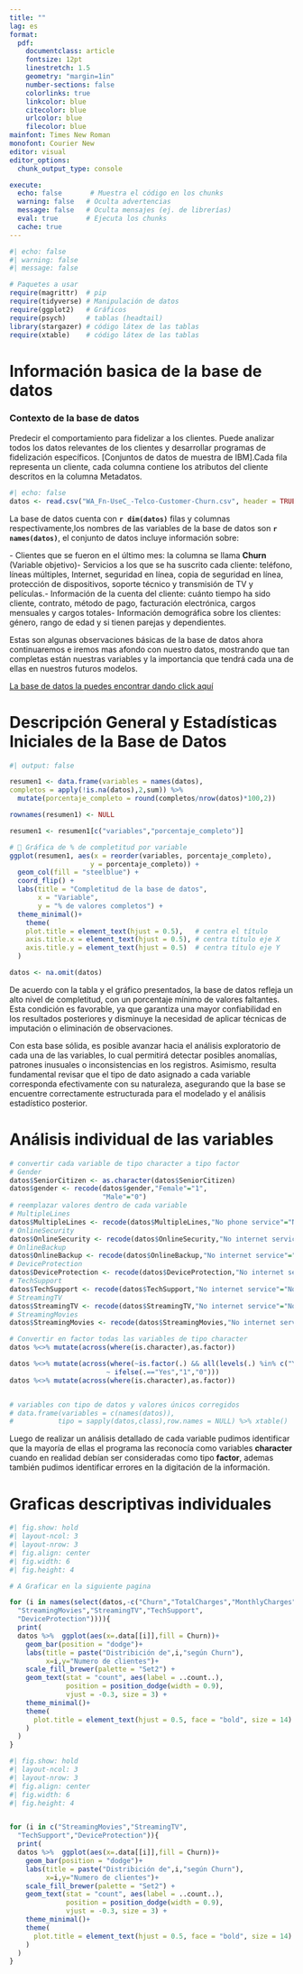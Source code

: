 ---
title: ""
lag: es
format: 
  pdf:
    documentclass: article
    fontsize: 12pt
    linestretch: 1.5
    geometry: "margin=1in"
    number-sections: false
    colorlinks: true
    linkcolor: blue
    citecolor: blue
    urlcolor: blue
    filecolor: blue
mainfont: Times New Roman
monofont: Courier New
editor: visual
editor_options: 
  chunk_output_type: console

execute:
  echo: false       # Muestra el código en los chunks
  warning: false   # Oculta advertencias
  message: false   # Oculta mensajes (ej. de librerías)
  eval: true       # Ejecuta los chunks
  cache: true 
---

\thispagestyle{empty}
\vspace*{\fill}
\begin{center}
{\scshape\huge {Modelo Predictivo de Abandono de Clientes en el Sector de Telecomunicaciones usando Machine Learning en R}  \par\vspace{2cm}}
{\itshape\Large Trabajo Personal \par}
\vfill
{\Large Autor: \par}
{\large Juan Gabriel Carvajal Negrete \par\vspace{2cm}}
\vfill
\end{center}
\vspace*{\fill}

\newpage

```{r}
#| echo: false
#| warning: false
#| message: false

# Paquetes a usar 
require(magrittr)  # pip
require(tidyverse) # Manipulación de datos 
require(ggplot2)   # Gráficos 
require(psych)     # tablas (headtail)
library(stargazer) # código látex de las tablas 
require(xtable)    # código látex de las tablas 
```

# Información basica de la base de datos

### Contexto de la base de datos

Predecir el comportamiento para fidelizar a los clientes. Puede analizar todos los datos relevantes de los clientes y desarrollar programas de fidelización específicos. \[Conjuntos de datos de muestra de IBM\].Cada fila representa un cliente, cada columna contiene los atributos del cliente descritos en la columna Metadatos.

```{r}
#| echo: false
datos <- read.csv("WA_Fn-UseC_-Telco-Customer-Churn.csv", header = TRUE, sep = ",")
```

La base de datos cuenta con **`r dim(datos)`** filas y columnas respectivamente,los nombres de las variables de la base de datos son **`r names(datos)`**, el conjunto de datos incluye información sobre:

\- Clientes que se fueron en el último mes: la columna se llama **Churn** (Variable objetivo)\newline - Servicios a los que se ha suscrito cada cliente: teléfono, líneas múltiples, Internet, seguridad en línea, copia de seguridad en línea, protección de dispositivos, soporte técnico y transmisión de TV y películas.\newline - Información de la cuenta del cliente: cuánto tiempo ha sido cliente, contrato, método de pago, facturación electrónica, cargos mensuales y cargos totales\newline - Información demográfica sobre los clientes: género, rango de edad y si tienen parejas y dependientes.

Estas son algunas observaciones básicas de la base de datos ahora continuaremos e iremos mas afondo con nuestro datos, mostrando que tan completas están nuestras variables y la importancia que tendrá cada una de ellas en nuestros futuros modelos.

[La base de datos la puedes encontrar dando click aquí](https://www.kaggle.com/datasets/blastchar/telco-customer-churn?resource=download) \newpage

# Descripción General y Estadísticas Iniciales de la Base de Datos

```{r}
#| output: false

resumen1 <- data.frame(variables = names(datos),
completos = apply(!is.na(datos),2,sum)) %>% 
  mutate(porcentaje_completo = round(completos/nrow(datos)*100,2))

rownames(resumen1) <- NULL

resumen1 <- resumen1[c("variables","porcentaje_completo")]
```

\begin{table}[ht]
\centering
\caption{Porcentaje de completitud de las variables}
\begin{tabular}{|c|l|c|}
\hline
\textbf{N°} & \textbf{Variable} & \textbf{Porcentaje Completo (\%)} \\
\hline
1  & customerID        & 100.00 \\
2  & gender            & 100.00 \\
3  & SeniorCitizen     & 100.00 \\
4  & Partner           & 100.00 \\
5  & Dependents        & 100.00 \\
6  & tenure            & 100.00 \\
7  & PhoneService      & 100.00 \\
8  & MultipleLines     & 100.00 \\
9  & InternetService   & 100.00 \\
10 & OnlineSecurity    & 100.00 \\
11 & OnlineBackup      & 100.00 \\
12 & DeviceProtection  & 100.00 \\
13 & TechSupport       & 100.00 \\
14 & StreamingTV       & 100.00 \\
15 & StreamingMovies   & 100.00 \\
16 & Contract          & 100.00 \\
17 & PaperlessBilling  & 100.00 \\
18 & PaymentMethod     & 100.00 \\
19 & MonthlyCharges    & 100.00 \\
20 & TotalCharges      &  99.84 \\
21 & Churn             & 100.00 \\
\hline
\end{tabular}
\end{table}

```{r}
# 🔹 Gráfica de % de completitud por variable
ggplot(resumen1, aes(x = reorder(variables, porcentaje_completo), 
                    y = porcentaje_completo)) +
  geom_col(fill = "steelblue") +
  coord_flip() +
  labs(title = "Completitud de la base de datos",
       x = "Variable",
       y = "% de valores completos") +
  theme_minimal()+
    theme(
    plot.title = element_text(hjust = 0.5),   # centra el título
    axis.title.x = element_text(hjust = 0.5), # centra título eje X
    axis.title.y = element_text(hjust = 0.5)  # centra título eje Y
  )

datos <- na.omit(datos)
```

\newpage

De acuerdo con la tabla y el gráfico presentados, la base de datos refleja un alto nivel de completitud, con un porcentaje mínimo de valores faltantes. Esta condición es favorable, ya que garantiza una mayor confiabilidad en los resultados posteriores y disminuye la necesidad de aplicar técnicas de imputación o eliminación de observaciones.

Con esta base sólida, es posible avanzar hacia el análisis exploratorio de cada una de las variables, lo cual permitirá detectar posibles anomalías, patrones inusuales o inconsistencias en los registros. Asimismo, resulta fundamental revisar que el tipo de dato asignado a cada variable corresponda efectivamente con su naturaleza, asegurando que la base se encuentre correctamente estructurada para el modelado y el análisis estadístico posterior.

# Análisis individual de las variables

```{r}
# convertir cada variable de tipo character a tipo factor 
# Gender
datos$SeniorCitizen <- as.character(datos$SeniorCitizen)
datos$gender <- recode(datos$gender,"Female"="1",
                       "Male"="0")
# reemplazar valores dentro de cada variable
# MultipleLines
datos$MultipleLines <- recode(datos$MultipleLines,"No phone service"="No") 
# OnlineSecurity
datos$OnlineSecurity <- recode(datos$OnlineSecurity,"No internet service"="No")
# OnlineBackup
datos$OnlineBackup <- recode(datos$OnlineBackup,"No internet service"="No")
# DeviceProtection
datos$DeviceProtection <- recode(datos$DeviceProtection,"No internet service"="No")
# TechSupport
datos$TechSupport <- recode(datos$TechSupport,"No internet service"="No")
# StreamingTV
datos$StreamingTV <- recode(datos$StreamingTV,"No internet service"="No")
# StreamingMovies
datos$StreamingMovies <- recode(datos$StreamingMovies,"No internet service"="No")

# Convertir en factor todas las variables de tipo character 
datos %<>% mutate(across(where(is.character),as.factor))

datos %<>% mutate(across(where(~is.factor(.) && all(levels(.) %in% c("Yes","No"))),
                        ~ ifelse(.=="Yes","1","0")))
datos %<>% mutate(across(where(is.character),as.factor))


# variables con tipo de datos y valores únicos corregidos
# data.frame(variables = c(names(datos)),
#           tipo = sapply(datos,class),row.names = NULL) %>% xtable()

```

\begin{table}[ht]
\centering
\caption{Tipos de variables en el dataset}
\begin{tabular}{|r|l|l|}
  \hline
  & \textbf{Variables} & \textbf{Tipo} \\ 
  \hline
1 & customerID & factor \\ 
2 & gender & factor \\ 
3 & SeniorCitizen & factor \\ 
4 & Partner & factor \\ 
5 & Dependents & factor \\ 
6 & tenure & integer \\ 
7 & PhoneService & factor \\ 
8 & MultipleLines & factor \\ 
9 & InternetService & factor \\ 
10 & OnlineSecurity & factor \\ 
11 & OnlineBackup & factor \\ 
12 & DeviceProtection & factor \\ 
13 & TechSupport & factor \\ 
14 & StreamingTV & factor \\ 
15 & StreamingMovies & factor \\ 
16 & Contract & factor \\ 
17 & PaperlessBilling & factor \\ 
18 & PaymentMethod & factor \\ 
19 & MonthlyCharges & numeric \\ 
20 & TotalCharges & numeric \\ 
21 & Churn & factor \\ 
  \hline
\end{tabular}
\end{table}

\newpage

Luego de realizar un análisis detallado de cada variable pudimos identificar que la mayoría de ellas el programa las reconocía como variables **character** cuando en realidad debían ser consideradas como tipo **factor**, ademas también pudimos identificar errores en la digitación de la información.

# Graficas descriptivas individuales

```{r}
#| fig.show: hold
#| layout-ncol: 3
#| layout-nrow: 3
#| fig.align: center
#| fig.width: 6
#| fig.height: 4

# A Graficar en la siguiente pagina 

for (i in names(select(datos,-c("Churn","TotalCharges","MonthlyCharges","tenure","customerID",
  "StreamingMovies","StreamingTV","TechSupport",
  "DeviceProtection")))){
  print(
  datos %>%  ggplot(aes(x=.data[[i]],fill = Churn))+ 
    geom_bar(position = "dodge")+
    labs(title = paste("Distribición de",i,"según Churn"),
         x=i,y="Numero de clientes")+
    scale_fill_brewer(palette = "Set2") +
    geom_text(stat = "count", aes(label = ..count..),
              position = position_dodge(width = 0.9), 
              vjust = -0.3, size = 3) +
    theme_minimal()+
    theme(
      plot.title = element_text(hjust = 0.5, face = "bold", size = 14)  # centrado
    )
  )
}
```

\newpage

```{r}
#| fig.show: hold
#| layout-ncol: 3
#| layout-nrow: 3
#| fig.align: center
#| fig.width: 6
#| fig.height: 4


for (i in c("StreamingMovies","StreamingTV",
  "TechSupport","DeviceProtection")){
  print(
  datos %>%  ggplot(aes(x=.data[[i]],fill = Churn))+ 
    geom_bar(position = "dodge")+
    labs(title = paste("Distribición de",i,"según Churn"),
         x=i,y="Numero de clientes")+
    scale_fill_brewer(palette = "Set2") +
    geom_text(stat = "count", aes(label = ..count..),
              position = position_dodge(width = 0.9), 
              vjust = -0.3, size = 3) +
    theme_minimal()+
    theme(
      plot.title = element_text(hjust = 0.5, face = "bold", size = 14)  # centrado
    )
  )
}
```


